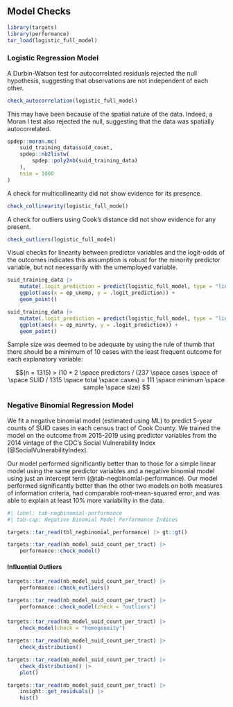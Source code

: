 ## Model Checks

<!-- **Binary Response:** -->
<!-- The presence or absence of SUID is adequately defined and was verified through review by representatives from the SUID Case Registry for Cook County, IL. -->

<!-- **Independence of Observations:**  -->
<!-- Along with bias pertaining to the sourcing of data as described in the section on fairness of the model, another potentially major source of systematic error in our model pertains to autocorrelation.  -->
<!-- A Durbin-Watson test for autocorrelated residuals (Supplement ###) rejected the null hypothesis, suggesting that observations are not independent of each other. -->
<!-- This is at least partially due to the interconnected nature of census tracts in physical space. -->
<!-- Indeed, a Moran I test also rejected the null hypothesis, suggesting that the autocorrelation is specifically spatial in nature. -->
<!-- We sought to to address this issue by trying an alternative modeling approach (unsuccessful, described below). -->

<!-- **Absence of Collinearity:** -->
<!-- Variance inflation factors did not show evidence of collinearity between predictor variables (Supplement ###). -->

<!-- **Absence of Extreme Outliers:** -->
<!-- Cook's distance did not show evidence of extreme outliers (Supplement ###). -->



```r
library(targets)
library(performance)
tar_load(logistic_full_model)
```


### Logistic Regression Model

A Durbin-Watson test for autocorrelated residuals rejected the null hypothesis, suggesting that observations are not independent of each other.

```r
check_autocorrelation(logistic_full_model)
```

This may have been because of the spatial nature of the data.
Indeed, a Moran I test also rejected the null, suggesting that the data was spatially autocorrelated.

```r
spdep::moran.mc(
    suid_training_data$suid_count,
    spdep::nb2listw(
        spdep::poly2nb(suid_training_data)
    ),
    nsim = 1000
)
```

A check for multicollinearity did not show evidence for its presence.

```r
check_collinearity(logistic_full_model)
```

A check for outliers using Cook's distance did not show evidence for any present.

```r
check_outliers(logistic_full_model)
```

Visual checks for linearity between predictor variables and the logit-odds of the outcomes indicates this assumption is robust for the minority predictor variable, but not necessarily with the umemployed variable.

```r
suid_training_data |> 
    mutate(.logit_prediction = predict(logistic_full_model, type = "link")) |> 
    ggplot(aes(x = ep_unemp, y = .logit_prediction)) +
    geom_point()
```

```r
suid_training_data |> 
    mutate(.logit_prediction = predict(logistic_full_model, type = "link")) |> 
    ggplot(aes(x = ep_minrty, y = .logit_prediction)) +
    geom_point()
```

Sample size was deemed to be adequate by using the rule of thumb that there should be a minimum of 10 cases with the least frequent outcome for each explanatory variable:

$$(n = 1315) > (10 * 2 \space predictors / (237 \space cases \space of \space SUID / 1315 \space total \space cases) = 111 \space minimum \space sample \space size) $$

### Negative Binomial Regression Model

We fit a negative binomial model (estimated using ML) to predict 5-year counts of SUID cases in each census tract of Cook County. 
We trained the model on the outcome from 2015-2019 using predictor variables from the 2014 vintage of the CDC's Social Vulnerability Index (@SocialVulnerabilityIndex).

Our model performed significantly better than  to those for a simple linear model using the same predictor variables and a negative binomial model using just an intercept term (@tab-negbinomial-performance).
Our model performed significantly better than the other two models on both measures of information criteria, had comparable root-mean-squared error, and was able to explain at least 10% more variability in the data.

```r
#| label: tab-negbinomial-performance
#| tab-cap: Negative Binomial Model Performance Indices

targets::tar_read(tbl_negbinomial_performance) |> gt::gt()
```

```r
targets::tar_read(nb_model_suid_count_per_tract) |> 
    performance::check_model()
```
#### Influential Outliers

```r
targets::tar_read(nb_model_suid_count_per_tract) |> 
    performance::check_outliers()
```
```r
targets::tar_read(nb_model_suid_count_per_tract) |> 
    performance::check_model(check = "outliers")
```

#### 

```r
targets::tar_read(nb_model_suid_count_per_tract) |> 
    check_model(check = "homogeneity")
```

```r
targets::tar_read(nb_model_suid_count_per_tract) |> 
    check_distribution()
```

```r
targets::tar_read(nb_model_suid_count_per_tract) |> 
    check_distribution() |> 
    plot()
```

```r
targets::tar_read(nb_model_suid_count_per_tract) |> 
    insight::get_residuals() |> 
    hist()
```

